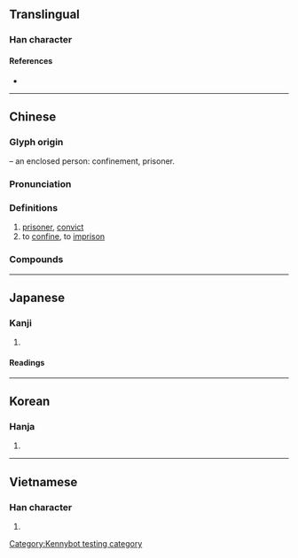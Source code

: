 {{character info/new}}
==Translingual==

===Han character===
{{Han char|rn=31|rad=囗|as=02|sn=5|four=60800|canj=WO|ids=⿴囗人}}

====References====
* {{Han ref|kx=0216.200|dkj=04680|dj=0439.200|hdz=10710.130|uh=56DA|ud=22234|bh=A57D|bd=42365}}

----

==Chinese==
{{zh-forms|alt=𡆢}}

===Glyph origin===
{{Han etym}}
{{Han compound|囗|t1=box, enclosure|人|t2=person|ls=ic}} – an enclosed person: confinement, prisoner.

===Pronunciation===
{{zh-pron
|m=qiú
|c=cau4
|h=pfs=siù
|md=
|mn=siû
|w=3jjieu
|mc=y
|oc=y
|cat=n,v
}}

===Definitions===
{{zh-hanzi}}

# [[prisoner]], [[convict]]
# to [[confine]], to [[imprison]]

===Compounds===
{{zh-der|俘囚|劫囚|南冠楚囚|囚徒|囚攮的|囚牢|囚犯|囚禁|囚籠|囚糧|囚繫|囚衣|囚車|囚錮鋒|囚首喪面|囚首垢面|報官囚|審囚刷卷|幽囚|幽囚受辱|抱官囚|楚囚|楚囚對泣|楚囚相對|死囚|死囚牢|縱囚|繫囚|纍囚|被囚|詩囚|重囚|錄囚|階下囚}}

----

==Japanese==

===Kanji===
{{ja-kanji|grade=c|rs=囗02}}

# {{rfdef|ja|sort=囗02}}

====Readings====
{{ja-readings
|goon=じゅ<じゆ
|kanon=しゅう<しう
|kun=とら-える<とらゑる, とら-われる
}}

----

==Korean==

===Hanja===
{{ko-hanja|hangeul=수}}

# {{rfdef|ko|sort=囗02}}

----

==Vietnamese==

===Han character===
{{vi-hantu|[[tù]]|rs=囗02}}

# {{rfdef|vi|sort=囗02}}

[[Category:Kennybot testing category]]